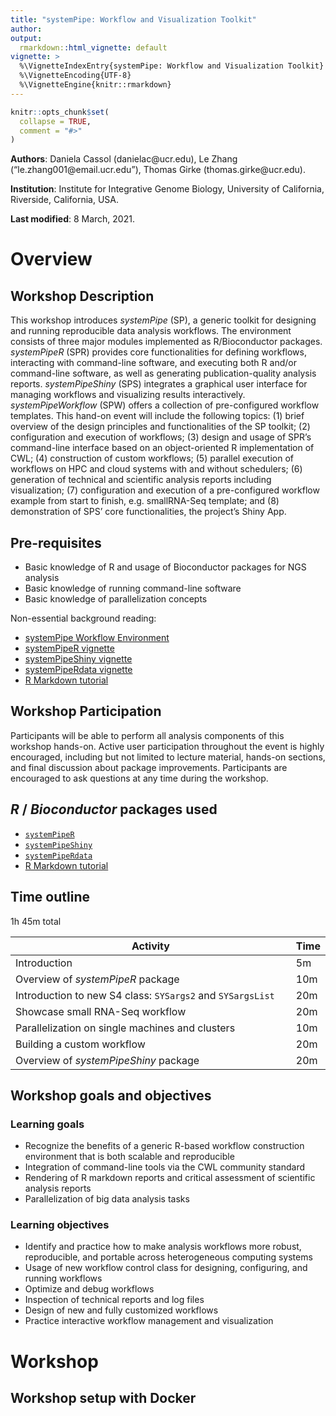 ```yaml
---
title: "systemPipe: Workflow and Visualization Toolkit"
author: 
output: 
  rmarkdown::html_vignette: default
vignette: >
  %\VignetteIndexEntry{systemPipe: Workflow and Visualization Toolkit}
  %\VignetteEncoding{UTF-8}
  %\VignetteEngine{knitr::rmarkdown}
---
```



```r
knitr::opts_chunk$set(
  collapse = TRUE,
  comment = "#>"
)
```

**Authors**:
    Daniela Cassol (danielac@ucr.edu),
    Le Zhang ("le.zhang001@email.ucr.edu"),
    Thomas Girke (thomas.girke@ucr.edu).
    
**Institution**: Institute for Integrative Genome Biology, University of California, Riverside, California, USA.

**Last modified**: 8 March, 2021.

# Overview

## Workshop Description

This workshop introduces _systemPipe_ (SP), a generic toolkit for designing and running reproducible data analysis workflows. The environment consists of three major modules implemented as R/Bioconductor packages. _systemPipeR_ (SPR) provides core functionalities for defining workflows, interacting with command-line software, and executing both R and/or command-line software, as well as generating publication-quality analysis reports. _systemPipeShiny_ (SPS) integrates a graphical user interface for managing workflows and visualizing results interactively. _systemPipeWorkflow_ (SPW) offers a collection of pre-configured workflow templates. This hand-on event will include the following topics: (1) brief overview of the design principles and functionalities of the SP toolkit; (2) configuration and execution of workflows; (3) design and usage of SPR's command-line interface based on an object-oriented R implementation of CWL; (4) construction of custom workflows; (5) parallel execution of workflows on HPC and cloud systems with and without schedulers; (6) generation of technical and scientific analysis reports including visualization; (7) configuration and execution of a pre-configured workflow example from start to finish, e.g. smallRNA-Seq template; and (8) demonstration of SPS' core functionalities, the project's Shiny App.

## Pre-requisites

  * Basic knowledge of R and usage of Bioconductor packages for NGS analysis
  * Basic knowledge of running command-line software
  * Basic knowledge of parallelization concepts


Non-essential background reading:

  * [systemPipe Workflow Environment](https://systempipe.org/)
  * [systemPipeR vignette](https://bioconductor.org/packages/devel/bioc/vignettes/systemPipeR/inst/doc/systemPipeR.html)
  * [systemPipeShiny vignette](https://bioconductor.org/packages/devel/bioc/vignettes/systemPipeShiny/inst/doc/systemPipeShiny.html)
  * [systemPipeRdata vignette](https://bioconductor.org/packages/release/data/experiment/vignettes/systemPipeRdata/inst/doc/systemPipeRdata.html)
  * [R Markdown tutorial](https://rmarkdown.rstudio.com/lesson-2.html)

## Workshop Participation

Participants will be able to perform all analysis components of this workshop hands-on. Active user participation throughout the event is highly encouraged, including but not limited to lecture material, hands-on sections, and final discussion about package improvements. Participants are encouraged to ask questions at any time during the workshop.

## _R_ / _Bioconductor_ packages used

* [`systemPipeR`](http://www.bioconductor.org/packages/release/bioc/html/systemPipeR.html)
* [`systemPipeShiny`](https://bioconductor.org/packages/devel/bioc/html/systemPipeShiny.html)
* [`systemPipeRdata`](http://www.bioconductor.org/packages/release/data/experiment/html/systemPipeRdata.html)
* [R Markdown tutorial](https://rmarkdown.rstudio.com/lesson-2.html)

## Time outline

1h 45m total

| Activity                                                          | Time |
|-------------------------------------------------------------------|------|
| Introduction                                                      | 5m   |
| Overview of *systemPipeR* package                                 | 10m  |
| Introduction to new S4 class: `SYSargs2` and `SYSargsList`        | 20m  |
| Showcase small RNA-Seq workflow                                   | 20m  |
| Parallelization on single machines and clusters                   | 10m  |
| Building a custom workflow                                        | 20m  |
| Overview of *systemPipeShiny* package                             | 20m  |

## Workshop goals and objectives

### Learning goals

* Recognize the benefits of a generic R-based workflow construction environment that is both scalable and reproducible
* Integration of command-line tools via the CWL community standard
* Rendering of R markdown reports and critical assessment of scientific analysis reports
* Parallelization of big data analysis tasks

### Learning objectives

* Identify and practice how to make analysis workflows more robust, reproducible, and portable across heterogeneous computing systems
* Usage of new workflow control class for designing, configuring, and running workflows
* Optimize and debug workflows
* Inspection of technical reports and log files
* Design of new and fully customized workflows
* Practice interactive workflow management and visualization 


# Workshop

## Workshop setup with Docker


